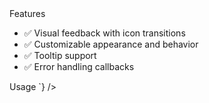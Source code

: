 
<div className="flex flex-col gap-3 w-full">
<Label className="text-3xl font-bold">Features</Label>
</div>

- ✅ Visual feedback with icon transitions
- ✅ Customizable appearance and behavior
- ✅ Tooltip support
- ✅ Error handling callbacks
<div className="flex flex-col gap-3 w-full">
<Label className="text-3xl font-bold">Usage</Label>
<CodeBlock className="bg-card!" code={`<Clipboard textToCopy={"some string"}/>`} /></div>
